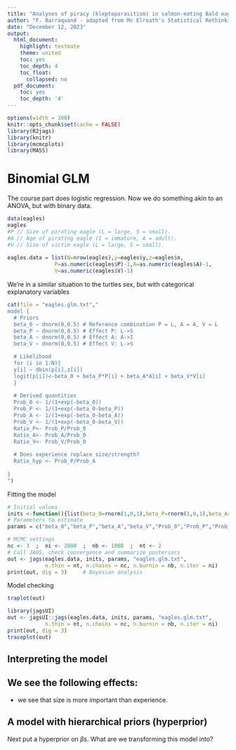 ```yaml
---
title: "Analyses of piracy (kleptoparasitism) in salmon-eating Bald eagles"
author: "F. Barraquand - adapted from Mc Elreath's Statistical Rethinking"
date: "December 12, 2023"
output:
  html_document:
    highlight: textmate
    theme: united
    toc: yes
    toc_depth: 4
    toc_float:
      collapsed: no
  pdf_document:
    toc: yes
    toc_depth: '4'
---
```


```r
options(width = 300)
knitr::opts_chunk$set(cache = FALSE) 
library(R2jags)
library(knitr)
library(mcmcplots)
library(MASS)
```

# Binomial GLM

The course part does logistic regression. Now we do something akin to an ANOVA, but with binary data. 


```r
data(eagles)
eagles
#P // Size of pirating eagle (L = large, S = small).
#A // Age of pirating eagle (I = immature, A = adult).
#V // Size of victim eagle (L = large, S = small).
 
eagles.data = list(N=nrow(eagles),y=eagles$y,z=eagles$n,
               P=as.numeric(eagles$P)-1,A=as.numeric(eagles$A)-1,
               V=as.numeric(eagles$V)-1)

```


We're in a similar situation to the turtles sex, but with categorical explanatory variables

```r

cat(file = "eagles.glm.txt","
model {
  # Priors
  beta_0 ~ dnorm(0,0.5) # Reference combination P = L, A = A, V = L
  beta_P ~ dnorm(0,0.5) # Effect P: L->S
  beta_A ~ dnorm(0,0.5) # Effect A: A->I
  beta_V ~ dnorm(0,0.5) # Effect V: L->S

  # Likelihood
  for (i in 1:N){
  y[i] ~ dbin(p[i],z[i])
  logit(p[i])<-beta_0 + beta_P*P[i] + beta_A*A[i] + beta_V*V[i]
  }
  
  # Derived quantities
  Prob_0 <- 1/(1+exp(-beta_0))
  Prob_P <- 1/(1+exp(-beta_0-beta_P))
  Prob_A <- 1/(1+exp(-beta_0-beta_A))
  Prob_V <- 1/(1+exp(-beta_0-beta_V))
  Ratio_P<- Prob_P/Prob_0
  Ratio_A<- Prob_A/Prob_0
  Ratio_V<- Prob_V/Prob_0
  
  # Does experience replace size/strength?
  Ratio_hyp <- Prob_P/Prob_A
  
}
")

```

Fitting the model

```r
# Initial values
inits <-function(){list(beta_0=rnorm(1,0,1),beta_P=rnorm(1,0,1),beta_A=rnorm(1,0,1),beta_V=rnorm(1,0,1))}
# Parameters to estimate
params = c("beta_0","beta_P","beta_A","beta_V","Prob_0","Prob_P","Prob_A","Prob_V","Ratio_P","Ratio_A","Ratio_V","Ratio_hyp")

# MCMC settings
nc <- 3  ;  ni <- 2000  ;  nb <- 1000  ;  nt <- 2
# Call JAGS, check convergence and summarize posteriors
out <- jags(eagles.data, inits, params, "eagles.glm.txt",
            n.thin = nt, n.chains = nc, n.burnin = nb, n.iter = ni)
print(out, dig = 3)     # Bayesian analysis
```

Model checking

```r
traplot(out)
```

```r
library(jagsUI)
out <- jagsUI::jags(eagles.data, inits, params, "eagles.glm.txt",
            n.thin = nt, n.chains = nc, n.burnin = nb, n.iter = ni)
print(out, dig = 3)  
traceplot(out)
```


## Interpreting the model

We see the following effects: 
- 

- we see that size is more important than experience. 

## A model with hierarchical priors (hyperprior)

Next put a hyperprior on $\beta$s. What are we transforming this model into? 

```r

```

